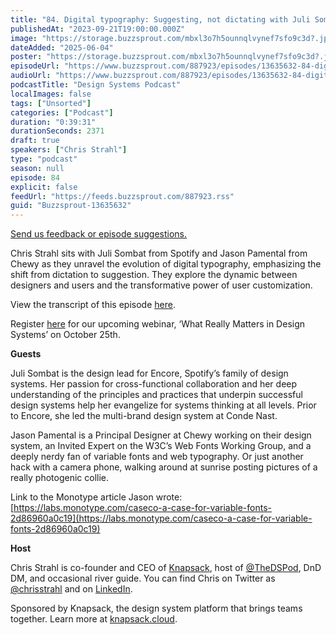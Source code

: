 ```yaml
---
title: "84. Digital typography: Suggesting, not dictating with Juli Sombat at Spotify and Jason Pamental at Chewy"
publishedAt: "2023-09-21T19:00:00.000Z"
image: "https://storage.buzzsprout.com/mbxl3o7h5ounnqlvynef7sfo9c3d?.jpg"
dateAdded: "2025-06-04"
poster: "https://storage.buzzsprout.com/mbxl3o7h5ounnqlvynef7sfo9c3d?.jpg"
episodeUrl: "https://www.buzzsprout.com/887923/episodes/13635632-84-digital-typography-suggesting-not-dictating-with-juli-sombat-at-spotify-and-jason-pamental-at-chewy.mp3"
audioUrl: "https://www.buzzsprout.com/887923/episodes/13635632-84-digital-typography-suggesting-not-dictating-with-juli-sombat-at-spotify-and-jason-pamental-at-chewy.mp3"
podcastTitle: "Design Systems Podcast"
localImages: false
tags: ["Unsorted"]
categories: ["Podcast"]
duration: "0:39:31"
durationSeconds: 2371
draft: true
speakers: ["Chris Strahl"]
type: "podcast"
season: null
episode: 84
explicit: false
feedUrl: "https://feeds.buzzsprout.com/887923.rss"
guid: "Buzzsprout-13635632"
---
```

[Send us feedback or episode suggestions.](https://www.buzzsprout.com/twilio/text_messages/887923/open_sms)

Chris Strahl sits with Juli Sombat from Spotify and Jason Pamental from Chewy as they unravel the evolution of digital typography, emphasizing the shift from dictation to suggestion. They explore the dynamic between designers and users and the transformative power of user customization.  

View the transcript of this episode [here](https://docs.google.com/document/d/1qeYJxtVRgvhjT-m8VJ7iWKzutcTElJef/edit).

Register [here](https://knapsack-cloud.zoom.us/webinar/register/WN_laqrUBmyRmSqxihk3MylOw#/registration) for our upcoming webinar, ‘What Really Matters in Design Systems’ on October 25th.

**Guests**

Juli Sombat is the design lead for Encore, Spotify’s family of design systems. Her passion for cross-functional collaboration and her deep understanding of the principles and practices that underpin successful design systems help her evangelize for systems thinking at all levels. Prior to Encore, she led the multi-brand design system at Conde Nast.

Jason Pamental is a Principal Designer at Chewy working on their design system, an Invited Expert on the W3C’s Web Fonts Working Group, and a deeply nerdy fan of variable fonts and web typography. Or just another hack with a camera phone, walking around at sunrise posting pictures of a really photogenic collie.

Link to the Monotype article Jason wrote: [https://labs.monotype.com/caseco-a-case-for-variable-fonts-2d86960a0c19](https://labs.monotype.com/caseco-a-case-for-variable-fonts-2d86960a0c19)

**Host**

Chris Strahl is co-founder and CEO of [Knapsack](https://www.knapsack.cloud/), host of [@TheDSPod](https://twitter.com/thedspod), DnD DM, and occasional river guide. You can find Chris on Twitter as [@chrisstrahl](https://twitter.com/chrisstrahl) and on [LinkedIn](https://www.linkedin.com/in/chrisstrahl/).  

Sponsored by Knapsack, the design system platform that brings teams together. Learn more at [knapsack.cloud](https://www.knapsack.cloud/?utm_source=podcast).
